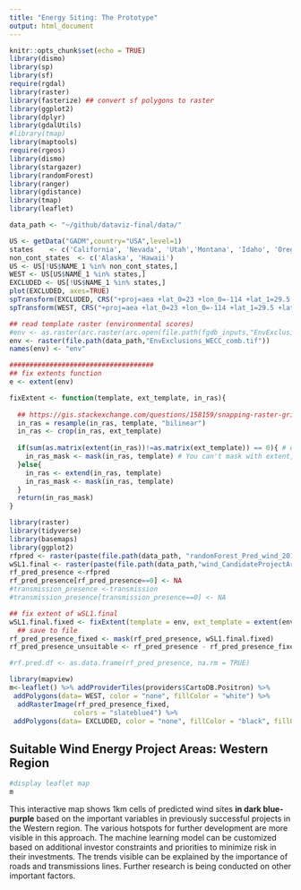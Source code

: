 ```yaml
---
title: "Energy Siting: The Prototype"
output: html_document
---
```


```r
knitr::opts_chunk$set(echo = TRUE)
library(dismo)
library(sp)
library(sf)
require(rgdal)
library(raster)
library(fasterize) ## convert sf polygons to raster
library(ggplot2)
library(dplyr)
library(gdalUtils)
#library(tmap)
library(maptools)
require(rgeos)
library(dismo)
library(stargazer)
library(randomForest)
library(ranger)
library(gdistance)
library(tmap)
library(leaflet)
```

```r
data_path <- "~/github/dataviz-final/data/"
```

```r
US <- getData("GADM",country="USA",level=1)
states    <- c('California', 'Nevada', 'Utah','Montana', 'Idaho', 'Oregon', 'Washington', 'Arizona', 'New Mexico','Colorado', 'Wyoming')
non_cont_states  <- c('Alaska', 'Hawaii')
US <- US[!US$NAME_1 %in% non_cont_states,]
WEST <- US[US$NAME_1 %in% states,]
EXCLUDED <- US[!US$NAME_1 %in% states,]
plot(EXCLUDED, axes=TRUE)
spTransform(EXCLUDED, CRS("+proj=aea +lat_0=23 +lon_0=-114 +lat_1=29.5 +lat_2=45.5 +x_0=0 +y_0=0 +datum=NAD83 +units=m +no_defs"))
spTransform(WEST, CRS("+proj=aea +lat_0=23 +lon_0=-114 +lat_1=29.5 +lat_2=45.5 +x_0=0 +y_0=0 +datum=NAD83 +units=m +no_defs"))
```

```r
## read template raster (environmental scores)
#env <- as.raster(arc.raster(arc.open(file.path(fgdb_inputs,"EnvExclusions_WECC_comb"))))
env <- raster(file.path(data_path,"EnvExclusions_WECC_comb.tif"))
names(env) <- "env"

####################################
## fix extents function
e <- extent(env)

fixExtent <- function(template, ext_template, in_ras){
  
  ## https://gis.stackexchange.com/questions/158159/snapping-raster-grids-in-r
  in_ras = resample(in_ras, template, "bilinear")
  in_ras <- crop(in_ras, ext_template)
  
  if(sum(as.matrix(extent(in_ras))!=as.matrix(ext_template)) == 0){ # edited
    in_ras_mask <- mask(in_ras, template) # You can't mask with extent, only with a Raster layer, RStack or RBrick
  }else{
    in_ras <- extend(in_ras, template)
    in_ras_mask <- mask(in_ras, template)
  }
  return(in_ras_mask)
}
```

```r
library(raster)
library(tidyverse)
library(basemaps)
library(ggplot2)
rfpred <- raster(paste(file.path(data_path, "randomForest_Pred_wind_2018.tif")))
wSL1.final <- raster(paste(file.path(data_path,"wind_CandidateProjectArea_SitingLevel1_20210416_exPlRemoved_raster1.tif")))
rf_pred_presence <-rfpred
rf_pred_presence[rf_pred_presence==0] <- NA
#transmission_presence <-transmission
#transmission_presence[transmission_presence==0] <- NA

## fix extent of wSL1.final
wSL1.final.fixed <- fixExtent(template = env, ext_template = extent(env), in_ras = wSL1.final)
  ## save to file
rf_pred_presence_fixed <- mask(rf_pred_presence, wSL1.final.fixed)
rf_pred_presence_unsuitable <- rf_pred_presence - rf_pred_presence_fixed

#rf.pred.df <- as.data.frame(rf_pred_presence, na.rm = TRUE)

```



```r
library(mapview)
m<-leaflet() %>% addProviderTiles(providers$CartoDB.Positron) %>% 
 addPolygons(data= WEST, color = "none", fillColor = "white") %>% 
  addRasterImage(rf_pred_presence_fixed,
                colors = "slateblue4") %>% 
 addPolygons(data= EXCLUDED, color = "none", fillColor = "black", fillOpacity = 0.1) 
```

## Suitable Wind Energy Project Areas: Western Region
```r
#display leaflet map
m
```

This interactive map shows 1km cells of predicted wind sites **in dark blue-purple** based on the important variables in previously successful projects in the Western region. The various hotspots for further development are more visible in this approach. The machine learning model can be customized based on additional investor constraints and priorities to minimize risk in their investments. The trends visible can be explained by the importance of roads and transmissions lines. Further research is being conducted on other important factors.
